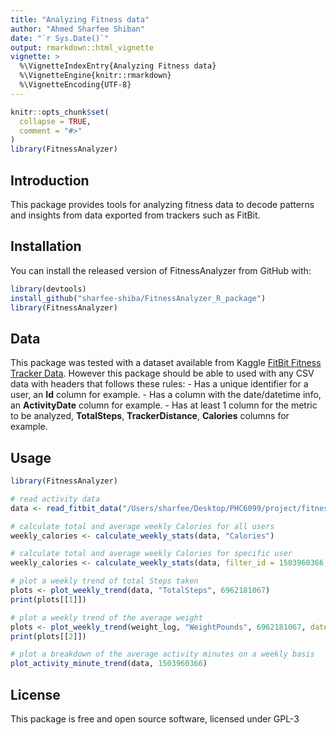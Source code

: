 ```yaml
---
title: "Analyzing Fitness data"
author: "Ahmed Sharfee Shiban"
date: "`r Sys.Date()`"
output: rmarkdown::html_vignette
vignette: >
  %\VignetteIndexEntry{Analyzing Fitness data}
  %\VignetteEngine{knitr::rmarkdown}
  %\VignetteEncoding{UTF-8}
---
```


```r
knitr::opts_chunk$set(
  collapse = TRUE,
  comment = "#>"
)
library(FitnessAnalyzer)
```

## Introduction

This package provides tools for analyzing fitness data to decode patterns and insights from data exported from trackers such as FitBit.

## Installation

You can install the released version of FitnessAnalyzer from GitHub with:

```r
library(devtools)
install_github("sharfee-shiba/FitnessAnalyzer_R_package")
library(FitnessAnalyzer)
```

## Data

This package was tested with a dataset available from Kaggle [FitBit Fitness Tracker Data](https://www.kaggle.com/datasets/arashnic/fitbit). 
However this package should be able to used with any CSV data with headers that follows these rules:
- Has a unique identifier for a user, an **Id** column for example.
- Has a column with the date/datetime info, an **ActivityDate** column for example.
- Has at least 1 column for the metric to be analyzed, **TotalSteps**, **TrackerDistance**, **Calories** columns for example.

## Usage

```r
library(FitnessAnalyzer)

# read activity data
data <- read_fitbit_data("/Users/sharfee/Desktop/PHC6099/project/fitness_data/dailyActivity_merged.csv")

# calculate total and average weekly Calories for all users
weekly_calories <- calculate_weekly_stats(data, "Calories")

# calculate total and average weekly Calories for specific user
weekly_calories <- calculate_weekly_stats(data, filter_id = 1503960366, "Calories")

# plot a weekly trend of total Steps taken
plots <- plot_weekly_trend(data, "TotalSteps", 6962181067)
print(plots[[1]])

# plot a weekly trend of the average weight
plots <- plot_weekly_trend(weight_log, "WeightPounds", 6962181067, date_col = "Date")
print(plots[[2]])

# plot a breakdown of the average activity minutes on a weekly basis
plot_activity_minute_trend(data, 1503960366)
```

## License
This package is free and open source software, licensed under GPL-3
